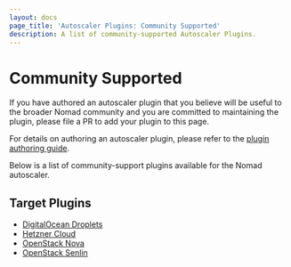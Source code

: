 ```yaml
---
layout: docs
page_title: 'Autoscaler Plugins: Community Supported'
description: A list of community-supported Autoscaler Plugins.
---
```


# Community Supported

If you have authored an autoscaler plugin that you believe will be useful to
the broader Nomad community and you are committed to maintaining the plugin,
please file a PR to add your plugin to this page.

For details on authoring an autoscaler plugin, please refer to the [plugin
authoring guide][plugin_guide].

Below is a list of community-support plugins available for the Nomad autoscaler.

## Target Plugins

- [DigitalOcean Droplets][do-droplets]
- [Hetzner Cloud][hcloud]
- [OpenStack Nova][os-nova]
- [OpenStack Senlin][senlin]

[plugin_guide]: /nomad/tools/autoscaling/internals/plugins
[senlin]: https://github.com/dkt26111/nomad-senlin-autoscaler
[do-droplets]: https://github.com/jsiebens/nomad-droplets-autoscaler
[os-nova]: https://github.com/jorgemarey/nomad-nova-autoscaler
[hcloud]: https://github.com/AndrewChubatiuk/nomad-hcloud-autoscaler
[aliyun]: https://github.com/wrli20/nomad-aliyun-autoscaler
